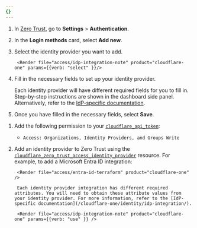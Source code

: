 ```yaml
---
{}
---
```



<Tabs syncKey="dashPlusAPI"> <TabItem label="Dashboard">

1. In [Zero Trust](https://one.dash.cloudflare.com), go to **Settings** > **Authentication**.

2. In the **Login methods** card, select **Add new**.

3. Select the identity provider you want to add.

		<Render file="access/idp-integration-note" product="cloudflare-one" params={{verb: "select" }}/>

4. Fill in the necessary fields to set up your identity provider.

   Each identity provider will have different required fields for you to fill in. Step-by-step instructions are shown in the dashboard side panel. Alternatively, refer to the [IdP-specific documentation](/cloudflare-one/identity/idp-integration/).

5. Once you have filled in the necessary fields, select **Save**.

</TabItem> <TabItem label="Terraform">

1. Add the following permission to your [`cloudflare_api_token`](https://registry.terraform.io/providers/cloudflare/cloudflare/latest/docs/resources/api_token):
	- `Access: Organizations, Identity Providers, and Groups Write`

2. Add an identity provider to Zero Trust using the [`cloudflare_zero_trust_access_identity_provider`](https://registry.terraform.io/providers/cloudflare/cloudflare/latest/docs/resources/zero_trust_access_identity_provider) resource.  For example, to add a Microsoft Entra ID integration:

		<Render file="access/entra-id-terraform" product="cloudflare-one" />

		Each identity provider integration has different required attributes. You will need to obtain these attribute values from your identity provider. For more information, refer to the [IdP-specific documentation](/cloudflare-one/identity/idp-integration/).

		<Render file="access/idp-integration-note" product="cloudflare-one" params={{verb: "use" }} />

</TabItem> </Tabs>
